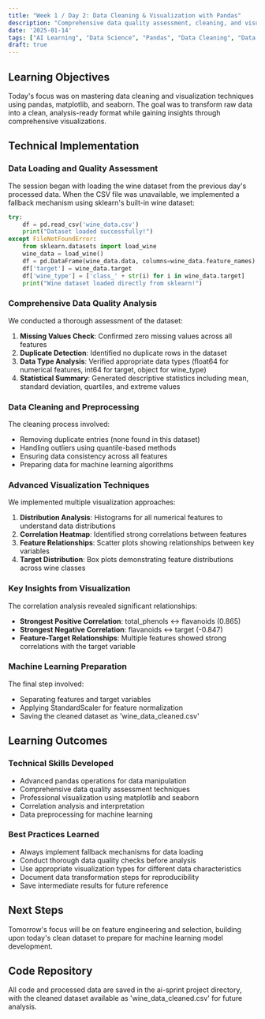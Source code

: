 ```yaml
---
title: "Week 1 / Day 2: Data Cleaning & Visualization with Pandas"
description: "Comprehensive data quality assessment, cleaning, and visualization techniques applied to wine dataset using pandas, matplotlib, and seaborn."
date: '2025-01-14'
tags: ["AI Learning", "Data Science", "Pandas", "Data Cleaning", "Data Visualization", "Machine Learning"]
draft: true
---
```


## Learning Objectives

Today's focus was on mastering data cleaning and visualization techniques using pandas, matplotlib, and seaborn. The goal was to transform raw data into a clean, analysis-ready format while gaining insights through comprehensive visualizations.

## Technical Implementation

### Data Loading and Quality Assessment

The session began with loading the wine dataset from the previous day's processed data. When the CSV file was unavailable, we implemented a fallback mechanism using sklearn's built-in wine dataset:

```python
try:
    df = pd.read_csv('wine_data.csv')
    print("Dataset loaded successfully!")
except FileNotFoundError:
    from sklearn.datasets import load_wine
    wine_data = load_wine()
    df = pd.DataFrame(wine_data.data, columns=wine_data.feature_names)
    df['target'] = wine_data.target
    df['wine_type'] = ['class_' + str(i) for i in wine_data.target]
    print("Wine dataset loaded directly from sklearn!")
```

### Comprehensive Data Quality Analysis

We conducted a thorough assessment of the dataset:

1. **Missing Values Check**: Confirmed zero missing values across all features
2. **Duplicate Detection**: Identified no duplicate rows in the dataset
3. **Data Type Analysis**: Verified appropriate data types (float64 for numerical features, int64 for target, object for wine_type)
4. **Statistical Summary**: Generated descriptive statistics including mean, standard deviation, quartiles, and extreme values

### Data Cleaning and Preprocessing

The cleaning process involved:
- Removing duplicate entries (none found in this dataset)
- Handling outliers using quantile-based methods
- Ensuring data consistency across all features
- Preparing data for machine learning algorithms

### Advanced Visualization Techniques

We implemented multiple visualization approaches:

1. **Distribution Analysis**: Histograms for all numerical features to understand data distributions
2. **Correlation Heatmap**: Identified strong correlations between features
3. **Feature Relationships**: Scatter plots showing relationships between key variables
4. **Target Distribution**: Box plots demonstrating feature distributions across wine classes

### Key Insights from Visualization

The correlation analysis revealed significant relationships:
- **Strongest Positive Correlation**: total_phenols ↔ flavanoids (0.865)
- **Strongest Negative Correlation**: flavanoids ↔ target (-0.847)
- **Feature-Target Relationships**: Multiple features showed strong correlations with the target variable

### Machine Learning Preparation

The final step involved:
- Separating features and target variables
- Applying StandardScaler for feature normalization
- Saving the cleaned dataset as 'wine_data_cleaned.csv'

## Learning Outcomes

### Technical Skills Developed
- Advanced pandas operations for data manipulation
- Comprehensive data quality assessment techniques
- Professional visualization using matplotlib and seaborn
- Correlation analysis and interpretation
- Data preprocessing for machine learning

### Best Practices Learned
- Always implement fallback mechanisms for data loading
- Conduct thorough data quality checks before analysis
- Use appropriate visualization types for different data characteristics
- Document data transformation steps for reproducibility
- Save intermediate results for future reference

## Next Steps

Tomorrow's focus will be on feature engineering and selection, building upon today's clean dataset to prepare for machine learning model development.

## Code Repository

All code and processed data are saved in the ai-sprint project directory, with the cleaned dataset available as 'wine_data_cleaned.csv' for future analysis.
